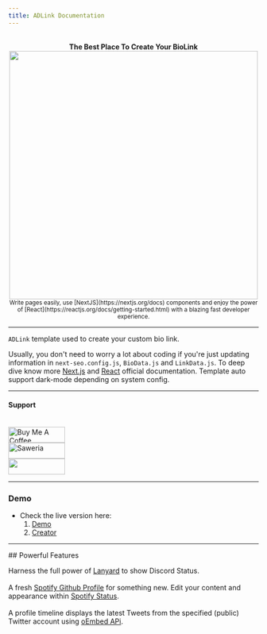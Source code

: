 ```yaml
---
title: ADLink Documentation
---
```


<script src="https://code.iconify.design/iconify-icon/1.0.7/iconify-icon.min.js"></script>

<br />
<center><strong>The Best Place To Create Your BioLink</strong></center>
<center><img src="/preview.png" width="500" height="500" /></center>
<center><small>Write pages easily, use [NextJS](https://nextjs.org/docs) components and enjoy the power of [React](https://reactjs.org/docs/getting-started.html) with a blazing fast developer experience.</small></center>

---

`ADLink` template used to create your custom bio link.

Usually, you don't need to worry a lot about coding if you're just updating information in `next-seo.config.js`, `BioData.js` and `LinkData.js`. To deep dive know more  [Next.js](https://nextjs.org/docs) and [React](https://reactjs.org/getting-started.html) official documentation.
<Callout type="info">
Template auto support dark-mode depending on system config.
</Callout>

---

#### Support
<br/>
<a href="https://www.buymeacoffee.com/agcrisbp" target="_blank"><img src="https://cdn.buymeacoffee.com/buttons/v2/default-yellow.png" alt="Buy Me A Coffee" height="32px" width="114px" /></a>
<br />
<a href="https://saweria.co/agcrisbp" target="_blank"><img src="https://aghea.site/saweria-button.png" alt="Saweria" height="32px" width="114px" /></a>
<br />
<a href="https://github.com/sponsors/agcrisbp" target="_blank" title="Sponsor"><img src="https://raw.githubusercontent.com/agcrisbp/blog/f7c9c786bff7f064c7e9397a720c49e5112117e8/public/sponsor-badge.svg" height="32" width="114" /></a>

---

### Demo
- Check the live version here:
  1. [Demo](https://adlink.vercel.app/)
  2. [Creator](https://m.agcrisbp.my.id)

---

<Callout type="info">
## Powerful Features

<iconify-icon icon="logos:discord-icon"></iconify-icon> Harness the full power of [Lanyard](https://github.com/Phineas/lanyard) to show Discord Status.<br /><br/>
<iconify-icon icon="logos:spotify-icon"></iconify-icon> A fresh [Spotify Github Profile](https://github.com/kittinan/spotify-github-profile) for something new. Edit your content and appearance within [Spotify Status](../frontend#add-spotify-status).<br /><br/>
<iconify-icon icon="logos:twitter"></iconify-icon> A profile timeline displays the latest Tweets from the specified (public) Twitter account using [oEmbed APi](https://developer.twitter.com/docs/twitter-for-websites/timelines/guides/oembed-api).
</Callout>